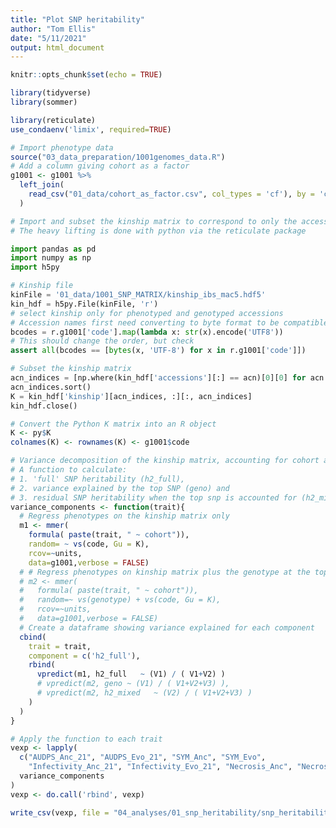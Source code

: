 ```yaml
---
title: "Plot SNP heritability"
author: "Tom Ellis"
date: "5/11/2021"
output: html_document
---
```


```r
knitr::opts_chunk$set(echo = TRUE)

library(tidyverse)
library(sommer)

library(reticulate)
use_condaenv('limix', required=TRUE)
```

```r
# Import phenotype data
source("03_data_preparation/1001genomes_data.R")
# Add a column giving cohort as a factor
g1001 <- g1001 %>% 
  left_join(
    read_csv("01_data/cohort_as_factor.csv", col_types = 'cf'), by = 'code'
  )
```

```python
# Import and subset the kinship matrix to correspond to only the accessions in the phenotype file.
# The heavy lifting is done with python via the reticulate package

import pandas as pd
import numpy as np
import h5py

# Kinship file
kinFile = '01_data/1001_SNP_MATRIX/kinship_ibs_mac5.hdf5'
kin_hdf = h5py.File(kinFile, 'r')
# select kinship only for phenotyped and genotyped accessions
# Accession names first need converting to byte format to be compatible with HDF5 files
bcodes = r.g1001['code'].map(lambda x: str(x).encode('UTF8'))
# This should change the order, but check
assert all(bcodes == [bytes(x, 'UTF-8') for x in r.g1001['code']])

# Subset the kinship matrix
acn_indices = [np.where(kin_hdf['accessions'][:] == acn)[0][0] for acn in bcodes]
acn_indices.sort()
K = kin_hdf['kinship'][acn_indices, :][:, acn_indices]
kin_hdf.close()
```


```r
# Convert the Python K matrix into an R object
K <- py$K
colnames(K) <- rownames(K) <- g1001$code

# Variance decomposition of the kinship matrix, accounting for cohort as a cofactor.
# A function to calculate:
# 1. 'full' SNP heritability (h2_full),
# 2. variance explained by the top SNP (geno) and 
# 3. residual SNP heritability when the top snp is accounted for (h2_mixed)
variance_components <- function(trait){
  # Regress phenotypes on the kinship matrix only
  m1 <- mmer(
    formula( paste(trait, " ~ cohort")),
    random= ~ vs(code, Gu = K),
    rcov=~units,
    data=g1001,verbose = FALSE)
  # # Regress phenotypes on kinship matrix plus the genotype at the top SNP
  # m2 <- mmer(
  #   formula( paste(trait, " ~ cohort")),
  #   random=~ vs(genotype) + vs(code, Gu = K),
  #   rcov=~units,
  #   data=g1001,verbose = FALSE)
  # Create a dataframe showing variance explained for each component
  cbind(
    trait = trait,
    component = c('h2_full'),
    rbind(
      vpredict(m1, h2_full   ~ (V1) / ( V1+V2) )
      # vpredict(m2, geno ~ (V1) / ( V1+V2+V3) ),
      # vpredict(m2, h2_mixed   ~ (V2) / ( V1+V2+V3) )
    )
  )
}

# Apply the function to each trait
vexp <- lapply(
  c("AUDPS_Anc_21", "AUDPS_Evo_21", "SYM_Anc", "SYM_Evo",
    "Infectivity_Anc_21", "Infectivity_Evo_21", "Necrosis_Anc", "Necrosis_Evo"), 
  variance_components
)
vexp <- do.call('rbind', vexp)

write_csv(vexp, file = "04_analyses/01_snp_heritability/snp_heritability.csv")
```
